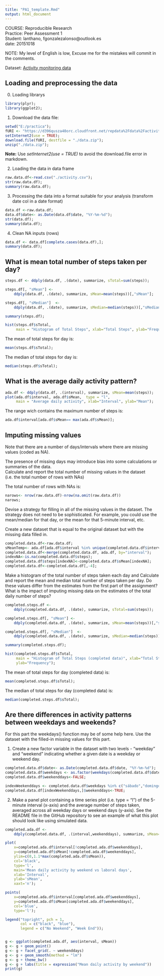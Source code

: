 ```yaml
---
title: "PA1_template.Rmd"
output: html_document
---
```


COURSE: Reproducible Research  
Practice: Peer Assessment 1   
Student: lanthano, fgonzalezalonso@outlook.es  
date: 20151018 

NOTE: My level of English is low, Excuse me for the mistakes will commit 
in the comments.  

Dataset: 
[Activity monitoring data](https://d396qusza40orc.cloudfront.net/repdata%2Fdata%2Factivity.zip)   





## Loading and preprocessing the data

0. Loading librarys

```r
library(plyr);
library(ggplot2);
```


1. Download the data file:
```r
setwd("E:/practica");
fURI <- "https://d396qusza40orc.cloudfront.net/repdata%2Fdata%2Factivity.zip";
setInternet2(use = TRUE);
download.file(fURI, destfile = "./data.zip");
unzip("./data.zip"); 
```
**Note:** Use *setInternet2(use = TRUE)* to avoid the download.file 
error in markdown.


2. Loading the data in data frame

```r
raw.data.df<-read.csv("./activity.csv");
str(raw.data.df);
summary(raw.data.df);
```

3. Processing the data into a format suitable for your analysis 
(transform date col in a date format)
```r
data.df <-raw.data.df;
data.df$date<- as.Date(data.df$date, "%Y-%m-%d");
str(data.df);
summary(data.df);
```

4. Clean NA inputs (rows)
```r
data.df <- data.df[complete.cases(data.df),];
summary(data.df);
```

## What is mean total number of steps taken per day?

```r
steps.df <- ddply(data.df, .(date), summarize, sTotal=sum(steps));

steps.df[, "sMean"] <- 
    ddply(data.df, .(date), summarize, sMean=mean(steps))[,"sMean"];

steps.df[, "sMedian"]  <- 
    ddply(data.df, .(date), summarize, sMedian=median(steps))[,"sMedian"];

summary(steps.df);

```

```r
hist(steps.df$sTotal, 
     main = "Histogram of Total Steps", xlab="Total Steps", ylab="Frequency");
```

The mean of total steps for day is: 
```r
mean(steps.df$sTotal);
```
  
The median of total steps for day is:
```r
median(steps.df$sTotal);
```   


## What is the average daily activity pattern?

```r
ada.df <- ddply(data.df, .(interval), summarize, sMean=mean(steps));
plot(ada.df$interval, ada.df$sMean,  type = "l", 
     main = "Average daily activity", xlab="Interval", ylab="Mean");

```

The range wich contains the maximum number of steps is:

```r
ada.df$interval[ada.df$sMean== max(ada.df$sMean)];
```

## Imputing missing values

Note that there are a number of days/intervals where there are missing values
(coded as NA).   

The presence of missing days may introduce bias into some calculations or 
summaries of the data.   
Calculate and report the total number of missing values in the dataset (i.e. the
total number of rows with NAs)

The total number of rows with NAs is:
```r
narows<- nrow(raw.data.df)-nrow(na.omit(raw.data.df))
narows;
```

Devise a strategy for filling in all of the missing values in the dataset. 
The strategy does not need to be sophisticated. For example, you could use the
mean/median for that day, or the mean for that 5-minute interval, etc.

Create a new dataset that is equal to the original dataset but with the missing 
data filled in.

```r
completed.data.df<-raw.data.df;
sMeanTemp<- ada.df[ada.df$interval %in% unique(completed.data.df$interval[indexNA]),c("interval","sMean")];
completed.data.df<-merge(completed.data.df, ada.df, by="interval");
indexNA<-is.na(completed.data.df$steps);
completed.data.df$steps[indexNA]<-completed.data.df$sMean[indexNA];
completed.data.df<-completed.data.df[,-4];
```

Make a histogram of the total number of steps taken each day and Calculate 
and report the mean and median total number of steps taken per day. 
Do these values differ from the estimates from the first part of the assignment? 
What is the impact of imputing missing data on the estimates of the total daily 
number of steps?

```r
completed.steps.df <- 
    ddply(completed.data.df, .(date), summarize, sTotal=sum(steps));

completed.steps.df[, "sMean"] <- 
    ddply(completed.data.df, .(date), summarize, sMean=mean(steps))[,"sMean"];

completed.steps.df[, "sMedian"]  <- 
    ddply(completed.data.df, .(date), summarize, sMedian=median(steps))[,"sMedian"];

summary(completed.steps.df);
```

```r
hist(completed.steps.df$sTotal, 
     main = "Histogram of Total Steps (completed data)", xlab="Total Steps", 
     ylab="Frequency");
```

The mean of total steps for day (completed data) is: 
```r
mean(completed.steps.df$sTotal);
```
  
The median of total steps for day (completed data) is:
```r
median(completed.steps.df$sTotal);
```   


## Are there differences in activity patterns between weekdays and weekends?

For this part the weekdays() function may be of some help here. Use the dataset 
with the filled-in missing values for this part.

1.  Create a new factor variable in the dataset with two levels - "weekday" and
"weekend" indicating whether a given date is a weekday or weekend day.


```r
completed.data.df$date<- as.Date(completed.data.df$date, "%Y-%m-%d");
completed.data.df$weekdays <- as.factor(weekdays(completed.data.df$date));
completed.data.df$weekenddays<-FALSE;

indexWeekenddays <- completed.data.df$weekdays %in% c("sábado","domingo");
completed.data.df[indexWeekenddays,]$weekenddays<-TRUE;

```

2. Make a panel plot containing a time series plot (i.e. type = "l") of the 
5-minute interval (x-axis) and the average number of steps taken, averaged 
across all weekday days or weekend days (y-axis). See the README file in the 
GitHub repository to see an example of what this plot should look like using 
simulated data.

```r
completed.ada.df <- 
    ddply(completed.data.df, .(interval,weekenddays), summarize, sMean=mean(steps));

plot(
    x=completed.ada.df$interval[!completed.ada.df$weekenddays], 
	y=completed.ada.df$sMean[!completed.ada.df$weekenddays],
	ylim=c(0,1.1*max(completed.ada.df$sMean)), 
	col='black', 
	type='l',
	main='Mean daily activity by weekend vs laboral days', 
    xlab='Interval',
	ylab='sMean',
	xaxt='n');

points(
	x=completed.ada.df$interval[completed.ada.df$weekenddays], 
	y=completed.ada.df$sMean[completed.ada.df$weekenddays],
	col='blue',
	type='l');

legend("topright", pch = 1, 
       col = c("black", "blue"), 
       legend = c("No Weekend", "Week End"));


g <- ggplot(completed.ada.df, aes(interval, sMean)) 
g <- g + geom_point() 
g <- g + facet_grid(. ~ weekenddays) 
g <- g + geom_smooth(method = "lm")
g <- g + theme_bw()
g <- g + labs(title = expression("Mean daily activity by weekend"))
print(g)

```


